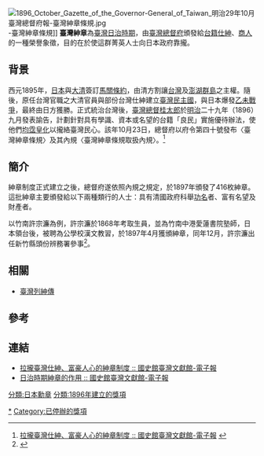 {{expand|time=2014-10-15T11:43:47+00:00}}
{{Infobox coat of arms
|name             = 臺灣紳章
|image            = 臺灣紳章.jpg
|image_width      = 200
|year_adopted     = 明治二十九年（1896）
|earlier_versions = 
|use              = {{TWN-JPN}}
}}
[[File:1896_October_Gazette_of_the_Governor-General_of_Taiwan_明治29年10月臺灣總督府報-臺灣紳章條規.jpg|thumb]]-臺灣紳章條規]]
'''臺灣紳章'''為[[臺灣日治時期|臺灣日治時期]]，由[[臺灣總督府|臺灣總督府]]頒發給[[臺灣人|台籍]][[仕紳|仕紳]]、[[商人|商人]]的一種榮譽象徵，目的在於使這群菁英人士向日本政府靠攏。

== 背景 ==
西元1895年，[[日本|日本]]與[[大清|大清]]簽訂[[馬關條約|馬關條約]]，由清方割讓[[台灣|台灣]]及[[澎湖群島|澎湖群島]]之主權。隨後，原任台灣官職之大清官員與部份台灣仕紳建立[[臺灣民主國|臺灣民主國]]，與日本爆發[[乙未戰爭|乙未戰爭]]，最終由日方獲勝。正式統治台灣後，[[臺灣總督|臺灣總督]][[桂太郎|桂太郎]]於[[明治|明治]]二十九年（1896）九月發表諭告，計劃針對具有學識、資本或名望的台籍「良民」實施優待辦法，使他們[[皇民化|均霑皇化]]以攏絡臺灣民心。該年10月23日，總督府以府令第四十號發布〈臺灣紳章條規〉及其內規〈臺灣紳章條規取扱內規〉。<ref name="國史館1">[http://www.th.gov.tw/epaper/view2.php?ID=47&AID=624 拉攏臺灣仕紳、富豪人心的紳章制度 :: 國史館臺灣文獻館-電子報] {{webarchive|url=https://web.archive.org/web/20141019172847/http://www.th.gov.tw/epaper/view2.php?ID=47&AID=624 |date=2014-10-19 }}</ref>

== 簡介 ==
紳章制度正式建立之後，總督府遂依照內規之規定，於1897年頒發了416枚紳章。這批紳章主要頒發給以下兩種類行的人士：具有清國政府科舉[[功名|功名]]者、富有名望及財產者。

以竹南許宗濂為例，許宗濂於1868年考取生員，並為竹南中港愛蓮書院塾師，日本領台後，被聘為公學校漢文教習，於1897年4月獲頒紳章，同年12月，許宗濂出任新竹縣頭份辨務署參事<ref>{{cite web|author1=國立臺灣歷史博物館|title=斯土斯民-臺灣的故事：許宗濂紳章證書|url=http://the.nmth.gov.tw/nmth/zh-TW/Item/Detail/c9d574e1-745b-4b00-9113-60b4954a16ef|agency=國立臺灣歷史博物館|work=斯土斯民展品列表 - 斯土斯民-臺灣的故事}}</ref>。

== 相關 ==
* [[臺灣列紳傳|臺灣列紳傳]]

== 參考 ==
{{reflist}}

== 連結 ==
* [https://web.archive.org/web/20141019172847/http://www.th.gov.tw/epaper/view2.php?ID=47&AID=624 拉攏臺灣仕紳、富豪人心的紳章制度 :: 國史館臺灣文獻館-電子報]
* [https://web.archive.org/web/20141019172844/http://www.th.gov.tw/epaper/view2.php?ID=60&AID=810 日治時期紳章的作用 :: 國史館臺灣文獻館-電子報]
{{台灣日治時期歷史事件}}
[[Category:台灣紳章附與人物|*]]
[[分類:日本勳章|分類:日本勳章]]
[[分類:1896年建立的獎項|分類:1896年建立的獎項]]
[[Category:已停辦的獎項|Category:已停辦的獎項]]